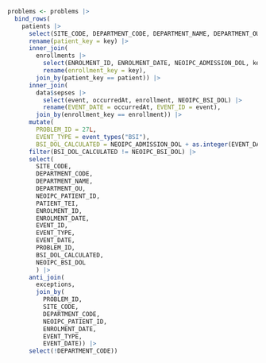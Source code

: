 ```r
problems <- problems |>
  bind_rows(
    patients |>
      select(SITE_CODE, DEPARTMENT_CODE, DEPARTMENT_NAME, DEPARTMENT_OU, NEOIPC_PATIENT_ID, PATIENT_TEI, key) |>
      rename(patient_key = key) |>
      inner_join(
        enrollments |>
          select(ENROLMENT_ID, ENROLMENT_DATE, NEOIPC_ADMISSION_DOL, key, patient) |>
          rename(enrollment_key = key),
        join_by(patient_key == patient)) |>
      inner_join(
        data$sepses |>
          select(event, occurredAt, enrollment, NEOIPC_BSI_DOL) |>
          rename(EVENT_DATE = occurredAt, EVENT_ID = event),
        join_by(enrollment_key == enrollment)) |>
      mutate(
        PROBLEM_ID = 27L,
        EVENT_TYPE = event_types("BSI"),
        BSI_DOL_CALCULATED = NEOIPC_ADMISSION_DOL + as.integer(EVENT_DATE - ENROLMENT_DATE)) |>
      filter(BSI_DOL_CALCULATED != NEOIPC_BSI_DOL) |>
      select(
        SITE_CODE,
        DEPARTMENT_CODE,
        DEPARTMENT_NAME,
        DEPARTMENT_OU,
        NEOIPC_PATIENT_ID,
        PATIENT_TEI,
        ENROLMENT_ID,
        ENROLMENT_DATE,
        EVENT_ID,
        EVENT_TYPE,
        EVENT_DATE,
        PROBLEM_ID,
        BSI_DOL_CALCULATED,
        NEOIPC_BSI_DOL
        ) |>
      anti_join(
        exceptions,
        join_by(
          PROBLEM_ID,
          SITE_CODE,
          DEPARTMENT_CODE,
          NEOIPC_PATIENT_ID,
          ENROLMENT_DATE,
          EVENT_TYPE,
          EVENT_DATE)) |>
      select(!DEPARTMENT_CODE))
```
